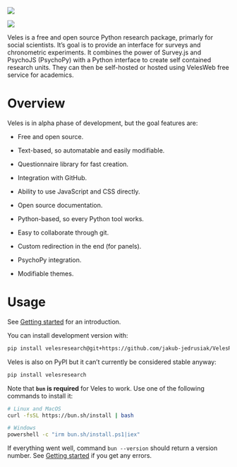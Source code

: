 ::: logo
::: light-mode
![](./figs/Veles-logo.svg)
:::

::: dark-mode
![](./figs/Veles-logo-white.svg)
:::
:::

Veles is a free and open source Python research package, primarly for social scientists. It's goal is to provide an interface for surveys and chronometric experiments. It combines the power of Survey.js and PsychoJS (PsychoPy) with a Python interface to create self contained research units. They can then be self-hosted or hosted using VelesWeb free service for academics.

# Overview

Veles is in alpha phase of development, but the goal features are:

-   Free and open source.

-   Text-based, so automatable and easily modifiable.

-   Questionnaire library for fast creation.

-   Integration with GitHub.

-   Ability to use JavaScript and CSS directly.

-   Open source documentation.

-   Python-based, so every Python tool works.

-   Easy to collaborate through git.

-   Custom redirection in the end (for panels).

-   PsychoPy integration.

-   Modifiable themes.

# Usage

See [Getting started](getting-started.qmd) for an introduction.

You can install development version with:
``` bash
pip install velesresearch@git+https://github.com/jakub-jedrusiak/VelesResearch.git
```

Veles is also on PyPI but it can't currently be considered stable anyway:
``` bash
pip install velesresearch
```

Note that **`bun` is required** for Veles to work. Use one of the following commands to install it:

``` bash
# Linux and MacOS
curl -fsSL https://bun.sh/install | bash

# Windows
powershell -c "irm bun.sh/install.ps1|iex"
```

If everything went well, command `bun --version` should return a version number. See [Getting started](getting-started.qmd) if you get any errors.